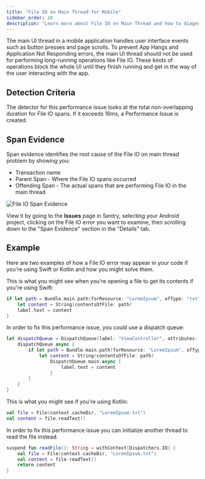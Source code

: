 ```yaml
---
title: "File IO on Main Thread for Mobile"
sidebar_order: 20
description: "Learn more about File IO on Main Thread and how to diagnose and fix these issues."
---
```


<Include name="early-adopter-note.mdx" />

The main UI thread in a mobile application handles user interface events such as button presses and page scrolls. To prevent App Hangs and Application Not Responding errors, the main UI thread should not be used for performing long-running operations like File IO. These kinds of operations block the whole UI until they finish running and get in the way of the user interacting with the app.

## Detection Criteria

The detector for this performance issue looks at the total non-overlapping duration for File IO spans. If it exceeds 16ms, a Performance Issue is created.

## Span Evidence

Span evidence identifies the root cause of the File IO on main thread problem by showing you: 

- Transaction name
- Parent Span - Where the File IO spans occurred 
- Offending Span - The actual spans that are performing File IO in the main thread

![File IO Span Evidence](file-io.png)

View it by going to the **Issues** page in Sentry, selecting your Android project, clicking on the File IO error you want to examine, then scrolling down to the "Span Evidence" section in the "Details" tab.
## Example

Here are two examples of how a File IO error may appear in your code if you're using Swift or Kotlin and how you might solve them.

This is what you might see when you're opening a file to get its contents if you're using Swift:

```swift
if let path = Bundle.main.path(forResource: "LoremIpsum", ofType: "txt") {
    let content = String(contentsOfFile: path)
    label.text = content
}
```

In order to fix this performance issue, you could use a dispatch queue:

```swift
let dispatchQueue = DispatchQueue(label: "ViewController", attributes: .concurrent) {
    dispatchQueue.async {
        if let path = Bundle.main.path(forResource: "LoremIpsum", ofType: "txt") {
            let content = String(contentsOfFile: path)
                DispatchQueue.main.async {
                    label.text = content
                }
        }
    }
}
```

This is what you might see if you're using Kotlin:

```kotlin
val file = File(context.cacheDir, "LoremIpsum.txt")
val content = file.readText()
```

In order to fix this performance issue you can initialize another thread to read the file instead. 

```kotlin
suspend fun readFile(): String = withContext(Dispatchers.IO) {
    val file = File(context.cacheDir, "LoremIpsum.txt")
    val content = file.readText()
    return content
}
```
